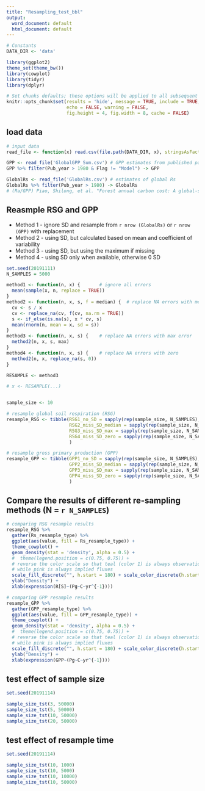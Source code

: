 ```yaml
---
title: "Resampling_test_bbl"
output:
  word_document: default
  html_document: default
---
```


```r
# Constants
DATA_DIR <- 'data'

library(ggplot2)
theme_set(theme_bw())
library(cowplot)
library(tidyr)
library(dplyr)

# Set chunks defaults; these options will be applied to all subsequent chunks
knitr::opts_chunk$set(results = 'hide', message = TRUE, include = TRUE, 
                      echo = FALSE, warning = FALSE,
                      fig.height = 4, fig.width = 8, cache = FALSE)
```


## load data
```r
# input data
read_file <- function(x) read.csv(file.path(DATA_DIR, x), stringsAsFactors = FALSE)

GPP <- read_file('GlobalGPP_Sum.csv') # GPP estimates from published paper
GPP %>% filter(Pub_year > 1980 & Flag != "Model") -> GPP

GlobalRs <- read_file('GlobalRs.csv') # estimates of global Rs
GlobalRs %>% filter(Pub_year > 1980) -> GlobalRs
# (Ra/GPP) Piao, Shilong, et al. "Forest annual carbon cost: A global‐scale analysis of autotrophic respiration." Ecology 91.3 (2010): 652-661.
```


## Reasmple RSG and GPP
* Method 1 - ignore SD and resample from `r nrow (GlobalRs)` or `r nrow (GPP)` with replacement
* Method 2 - using SD, but calculated based on mean and coefficient of variability
* Method 3 - using SD, but using the maximum if missing
* Method 4 - using SD only when available, otherwise 0 SD

```r
set.seed(20191111)
N_SAMPLES = 5000

method1 <- function(n, x) {       # ignore all errors
  mean(sample(x, n, replace = TRUE))
}
method2 <- function(n, x, s, f = median) {  # replace NA errors with median error
  cv <- s / x
  cv <- replace_na(cv, f(cv, na.rm = TRUE))
  s <- if_else(is.na(s), x * cv, s)
  mean(rnorm(n, mean = x, sd = s))
}
method3 <- function(n, x, s) {    # replace NA errors with max error
  method2(n, x, s, max)
}
method4 <- function(n, x, s) {    # replace NA errors with zero
  method2(n, x, replace_na(s, 0))
}

RESAMPLE <- method3

# x <- RESAMPLE(...)


sample_size <- 10

# resample global soil respiration (RSG)
resample_RSG <- tibble(RSG1_no_SD = sapply(rep(sample_size, N_SAMPLES), method1, GlobalRs$Rs),
                       RSG2_miss_SD_median = sapply(rep(sample_size, N_SAMPLES), method2, GlobalRs$Rs, GlobalRs$SD),
                       RSG3_miss_SD_max = sapply(rep(sample_size, N_SAMPLES), method3, GlobalRs$Rs, GlobalRs$SD),
                       RSG4_miss_SD_zero = sapply(rep(sample_size, N_SAMPLES), method4, GlobalRs$Rs, GlobalRs$SD)
                       )

# resample gross primary production (GPP)
resample_GPP <- tibble(GPP1_no_SD = sapply(rep(sample_size, N_SAMPLES), method1, GPP$GPP),
                       GPP2_miss_SD_median = sapply(rep(sample_size, N_SAMPLES), method2, GPP$GPP, GPP$SD),
                       GPP3_miss_SD_max = sapply(rep(sample_size, N_SAMPLES), method3, GPP$GPP, GPP$SD),
                       GPP4_miss_SD_zero = sapply(rep(sample_size, N_SAMPLES), method4, GPP$GPP, GPP$SD)
                       )
```


## Compare the results of different re-sampling methods (N = `r N_SAMPLES`)
```r
# comparing RSG resample results
resample_RSG %>%
  gather(Rs_resample_type) %>% 
  ggplot(aes(value, fill = Rs_resample_type)) +
  theme_cowplot() +
  geom_density(stat = 'density', alpha = 0.5) +
  #  theme(legend.position = c(0.75, 0.75)) +
  # reverse the color scale so that teal (color 1) is always observations, 
  # while pink is always implied fluxes
  scale_fill_discrete("", h.start = 180) + scale_color_discrete(h.start = 180) +
  ylab("Density") +
  xlab(expression(R[S]~(Pg~C~yr^{-1}))) 

# comparing GPP resample results
resample_GPP %>%
  gather(GPP_resample_type) %>% 
  ggplot(aes(value, fill = GPP_resample_type)) +
  theme_cowplot() +
  geom_density(stat = 'density', alpha = 0.5) +
  #  theme(legend.position = c(0.75, 0.75)) +
  # reverse the color scale so that teal (color 1) is always observations, 
  # while pink is always implied fluxes
  scale_fill_discrete("", h.start = 180) + scale_color_discrete(h.start = 180) +
  ylab("Density") +
  xlab(expression(GPP~(Pg~C~yr^{-1}))) 
```



## test effect of sample size
```r
set.seed(20191114)

sample_size_tst(3, 50000)
sample_size_tst(5, 50000)
sample_size_tst(10, 50000)
sample_size_tst(20, 50000)
```


## test effect of resample time
```r
set.seed(20191114)

sample_size_tst(10, 1000)
sample_size_tst(10, 5000)
sample_size_tst(10, 10000)
sample_size_tst(10, 50000)
```

